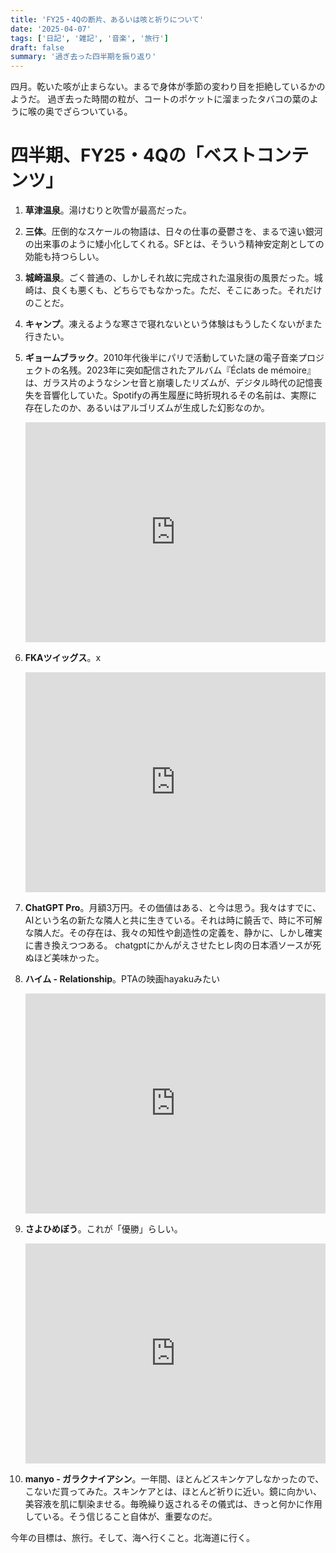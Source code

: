 ```yaml
---
title: 'FY25・4Qの断片、あるいは咳と祈りについて'
date: '2025-04-07'
tags: ['日記', '雑記', '音楽', '旅行']
draft: false
summary: '過ぎ去った四半期を振り返り'
---
```


四月。乾いた咳が止まらない。まるで身体が季節の変わり目を拒絶しているかのようだ。
過ぎ去った時間の粒が、コートのポケットに溜まったタバコの葉のように喉の奥でざらついている。

# 四半期、FY25・4Qの「ベストコンテンツ」

1.  **草津温泉**。湯けむりと吹雪が最高だった。

2.  **三体**。圧倒的なスケールの物語は、日々の仕事の憂鬱さを、まるで遠い銀河の出来事のように矮小化してくれる。SFとは、そういう精神安定剤としての効能も持つらしい。

3.  **城崎温泉**。ごく普通の、しかしそれ故に完成された温泉街の風景だった。城崎は、良くも悪くも、どちらでもなかった。ただ、そこにあった。それだけのことだ。

4.  **キャンプ**。凍えるような寒さで寝れないという体験はもうしたくないがまた行きたい。

5.  **ギョームブラック**。2010年代後半にパリで活動していた謎の電子音楽プロジェクトの名残。2023年に突如配信されたアルバム『Éclats de mémoire』は、ガラス片のようなシンセ音と崩壊したリズムが、デジタル時代の記憶喪失を音響化していた。Spotifyの再生履歴に時折現れるその名前は、実際に存在したのか、あるいはアルゴリズムが生成した幻影なのか。

    <iframe src="https://open.spotify.com/embed/album/3W4Uz6JXiqxmqySQ3FdN9T?utm_source=generator" width="100%" height="352" frameBorder="0" allowfullscreen="" allow="autoplay; clipboard-write; encrypted-media; fullscreen; picture-in-picture" loading="lazy"></iframe>

6.  **FKAツイッグス**。x

    <iframe src="https://open.spotify.com/embed/album/3o1TOhMkU5FFMSJMDhXfdF?utm_source=generator" width="100%" height="352" frameBorder="0" allowfullscreen="" allow="autoplay; clipboard-write; encrypted-media; fullscreen; picture-in-picture" loading="lazy"></iframe>

7.  **ChatGPT Pro**。月額3万円。その価値はある、と今は思う。我々はすでに、AIという名の新たな隣人と共に生きている。それは時に饒舌で、時に不可解な隣人だ。その存在は、我々の知性や創造性の定義を、静かに、しかし確実に書き換えつつある。
chatgptにかんがえさせたヒレ肉の日本酒ソースが死ぬほど美味かった。

8.  **ハイム - Relationship**。PTAの映画hayakuみたい

    <iframe src="https://open.spotify.com/embed/album/1suyd6SSJJq9yOu1tH4LB1?utm_source=generator" width="100%" height="352" frameBorder="0" allowfullscreen="" allow="autoplay; clipboard-write; encrypted-media; fullscreen; picture-in-picture" loading="lazy"></iframe>

9.  **さよひめぼう**。これが「優勝」らしい。
    <iframe src="https://open.spotify.com/embed/album/6d7jFWDOVkdsSxd3sitDFZ?utm_source=generator" width="100%" height="352" frameBorder="0" allowfullscreen="" allow="autoplay; clipboard-write; encrypted-media; fullscreen; picture-in-picture" loading="lazy"></iframe>

10. **manyo - ガラクナイアシン**。一年間、ほとんどスキンケアしなかったので、こないだ買ってみた。スキンケアとは、ほとんど祈りに近い。鏡に向かい、美容液を肌に馴染ませる。毎晩繰り返されるその儀式は、きっと何かに作用している。そう信じること自体が、重要なのだ。


今年の目標は、旅行。そして、海へ行くこと。北海道に行く。
